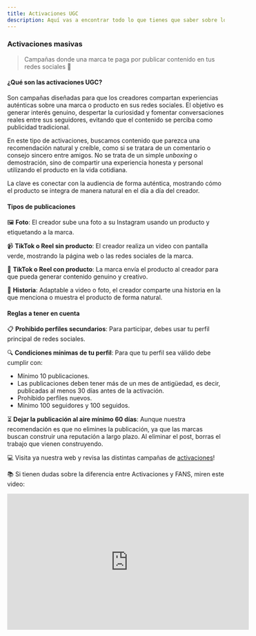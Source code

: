 ```yaml
---
title: Activaciones UGC
description: Aquí vas a encontrar todo lo que tienes que saber sobre los contratos en remoto 🔮
---
```

### **Activaciones masivas**

> Campañas donde una marca te paga por publicar contenido en tus redes sociales 📲
> 

#### **¿Qué son las activaciones UGC?**

Son campañas diseñadas para que los creadores compartan experiencias auténticas sobre una marca o producto en sus redes sociales. El objetivo es generar interés genuino, despertar la curiosidad y fomentar conversaciones reales entre sus seguidores, evitando que el contenido se perciba como publicidad tradicional.

En este tipo de activaciones, buscamos contenido que parezca una recomendación natural y creíble, como si se tratara de un comentario o consejo sincero entre amigos. No se trata de un simple *unboxing* o demostración, sino de compartir una experiencia honesta y personal utilizando el producto en la vida cotidiana.

La clave es conectar con la audiencia de forma auténtica, mostrando cómo el producto se integra de manera natural en el día a día del creador.

#### **Tipos de publicaciones**

🖼️ **Foto**: El creador sube una foto a su Instagram usando un producto y etiquetando a la marca.

📹 **TikTok o Reel sin producto**: El creador realiza un video con pantalla verde, mostrando la página web o las redes sociales de la marca.

🎁 **TikTok o Reel con producto**: La marca envía el producto al creador para que pueda generar contenido genuino y creativo.

📜 **Historia**: Adaptable a video o foto, el creador comparte una historia en la que menciona o muestra el producto de forma natural.

#### **Reglas a tener en cuenta**

📋 **Prohibido perfiles secundarios**: Para participar, debes usar tu perfil principal de redes sociales.

🔍 **Condiciones mínimas de tu perfil**: Para que tu perfil sea válido debe cumplir con:

- Mínimo 10 publicaciones.
- Las publicaciones deben tener más de un mes de antigüedad, es decir, publicadas al menos 30 días antes de la activación.
- Prohibido perfiles nuevos.
- Mínimo 100 seguidores y 100 seguidos.

⏳ **Dejar la publicación al aire mínimo 60 días**: Aunque nuestra recomendación es que no elimines la publicación, ya que las marcas buscan construir una reputación a largo plazo. Al eliminar el post, borras el trabajo que vienen construyendo.

💻 Visita ya nuestra web y revisa las distintas campañas de [activaciones](https://app.monomo.com.co/activaciones)!

📚 Si tienen dudas sobre la diferencia entre Activaciones y FANS, miren este video:

<iframe width="560" height="315" src="https://www.youtube.com/embed/g2Gv33Xl-Yk?si=zsitLnLEj6ZzLM7U" title="YouTube video player" frameborder="0" allow="accelerometer; autoplay; clipboard-write; encrypted-media; gyroscope; picture-in-picture; web-share" referrerpolicy="strict-origin-when-cross-origin" allowfullscreen></iframe>
